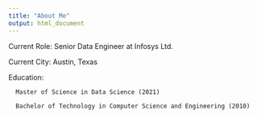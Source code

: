 ```yaml
---
title: "About Me"
output: html_document
---
```




  Current Role: Senior Data Engineer at Infosys Ltd.

  Current City: Austin, Texas

Education: 

      Master of Science in Data Science (2021)

      Bachelor of Technology in Computer Science and Engineering (2010)

